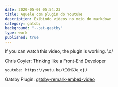 ```yaml
---
date: 2020-05-09 05:54:23
title: Aquele com plugin do Youtube
description: Exibindo videos no meio do markdown
category: gatsby
background: "--cat-gastby"
type: work
published: true
---
```


If you can watch this video, the plugin is working. \o/

Chris Coyier: Thinking like a Front-End Developer

`youtube: https://youtu.be/tI0MGJe_ojU`

Gatsby Plugin: <a href="https://www.gatsbyjs.org/packages/gatsby-remark-embed-video/?=">gatsby-remark-embed-video</a>